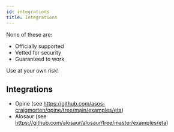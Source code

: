 ```yaml
---
id: integrations
title: Integrations
---
```



<Hint type='warning'>


None of these are:

- Officially supported
- Vetted for security
- Guaranteed to work

Use at your own risk!

</Hint>


## Integrations

- Opine (see https://github.com/asos-craigmorten/opine/tree/main/examples/eta)
- Alosaur (see https://github.com/alosaur/alosaur/tree/master/examples/eta)
